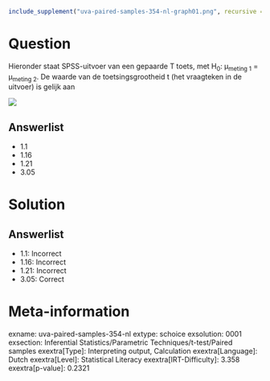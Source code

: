 ```r
include_supplement("uva-paired-samples-354-nl-graph01.png", recursive = TRUE)
```

Question
========

Hieronder staat SPSS-uitvoer van een gepaarde T toets, met H~0~:
μ~meting\ 1~ = μ~meting\ 2~. De waarde van de toetsingsgrootheid t (het
vraagteken in de uitvoer) is gelijk aan

![](uva-paired-samples-354-nl-graph01.png)

Answerlist
----------

* 1.1
* 1.16
* 1.21
* 3.05

Solution
========

Answerlist
----------

* 1.1: Incorrect
* 1.16: Incorrect
* 1.21: Incorrect
* 3.05: Correct

Meta-information
================
exname: uva-paired-samples-354-nl
extype: schoice
exsolution: 0001
exsection: Inferential Statistics/Parametric Techniques/t-test/Paired samples
exextra[Type]: Interpreting output, Calculation
exextra[Language]: Dutch
exextra[Level]: Statistical Literacy
exextra[IRT-Difficulty]: 3.358
exextra[p-value]: 0.2321
